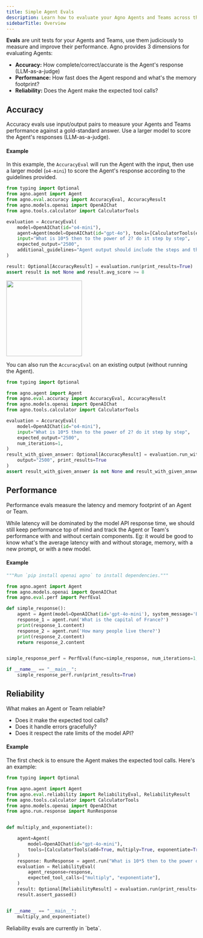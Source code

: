 ```yaml
---
title: Simple Agent Evals
description: Learn how to evaluate your Agno Agents and Teams across three key dimensions - accuracy (using LLM-as-a-judge), performance (runtime and memory), and reliability (tool calls).
sidebarTitle: Overview
---
```


**Evals** are unit tests for your Agents and Teams, use them judiciously to measure and improve their performance. Agno provides 3 dimensions for evaluating Agents:
- **Accuracy:** How complete/correct/accurate is the Agent's response (LLM-as-a-judge)
- **Performance:** How fast does the Agent respond and what's the memory footprint?
- **Reliability:** Does the Agent make the expected tool calls?

## Accuracy

Accuracy evals use input/output pairs to measure your Agents and Teams performance against a gold-standard answer. Use a larger model to score the Agent's responses (LLM-as-a-judge).

#### Example

In this example, the `AccuracyEval` will run the Agent with the input, then use a larger model (`o4-mini`) to score the Agent's response according to the guidelines provided.

```python calculate_accuracy.py
from typing import Optional
from agno.agent import Agent
from agno.eval.accuracy import AccuracyEval, AccuracyResult
from agno.models.openai import OpenAIChat
from agno.tools.calculator import CalculatorTools

evaluation = AccuracyEval(
    model=OpenAIChat(id="o4-mini"),
    agent=Agent(model=OpenAIChat(id="gpt-4o"), tools=[CalculatorTools(enable_all=True)]),
    input="What is 10*5 then to the power of 2? do it step by step",
    expected_output="2500",
    additional_guidelines="Agent output should include the steps and the final answer.",
)

result: Optional[AccuracyResult] = evaluation.run(print_results=True)
assert result is not None and result.avg_score >= 8
```

<Frame>
  <img
    height="200"
    src="/images/accuracy-eval-result.png"
    style={{ borderRadius: '8px' }}
  />
</Frame>

You can also run the `AccuracyEval` on an existing output (without running the Agent).

```python accuracy_eval_with_output.py
from typing import Optional

from agno.agent import Agent
from agno.eval.accuracy import AccuracyEval, AccuracyResult
from agno.models.openai import OpenAIChat
from agno.tools.calculator import CalculatorTools

evaluation = AccuracyEval(
    model=OpenAIChat(id="o4-mini"),
    input="What is 10*5 then to the power of 2? do it step by step",
    expected_output="2500",
    num_iterations=1,
)
result_with_given_answer: Optional[AccuracyResult] = evaluation.run_with_output(
    output="2500", print_results=True
)
assert result_with_given_answer is not None and result_with_given_answer.avg_score >= 8
```

## Performance

Performance evals measure the latency and memory footprint of an Agent or Team.

<Note>
While latency will be dominated by the model API response time, we should still keep performance top of mind and track the Agent or Team's performance with and without certain components. Eg: it would be good to know what's the average latency with and without storage, memory, with a new prompt, or with a new model.
</Note>

#### Example

```python storage_performance.py
"""Run `pip install openai agno` to install dependencies."""

from agno.agent import Agent
from agno.models.openai import OpenAIChat
from agno.eval.perf import PerfEval

def simple_response():
    agent = Agent(model=OpenAIChat(id='gpt-4o-mini'), system_message='Be concise, reply with one sentence.', add_history_to_messages=True)
    response_1 = agent.run('What is the capital of France?')
    print(response_1.content)
    response_2 = agent.run('How many people live there?')
    print(response_2.content)
    return response_2.content


simple_response_perf = PerfEval(func=simple_response, num_iterations=1, warmup_runs=0)

if __name__ == "__main__":
    simple_response_perf.run(print_results=True)
```

## Reliability

What makes an Agent or Team reliable?

- Does it make the expected tool calls?
- Does it handle errors gracefully?
- Does it respect the rate limits of the model API?

#### Example

The first check is to ensure the Agent makes the expected tool calls. Here's an example:

```python reliability.py
from typing import Optional

from agno.agent import Agent
from agno.eval.reliability import ReliabilityEval, ReliabilityResult
from agno.tools.calculator import CalculatorTools
from agno.models.openai import OpenAIChat
from agno.run.response import RunResponse


def multiply_and_exponentiate():

    agent=Agent(
        model=OpenAIChat(id="gpt-4o-mini"),
        tools=[CalculatorTools(add=True, multiply=True, exponentiate=True)],
    )
    response: RunResponse = agent.run("What is 10*5 then to the power of 2? do it step by step")
    evaluation = ReliabilityEval(
        agent_response=response,
        expected_tool_calls=["multiply", "exponentiate"],
    )
    result: Optional[ReliabilityResult] = evaluation.run(print_results=True)
    result.assert_passed()


if __name__ == "__main__":
    multiply_and_exponentiate()
```

<Note>
Reliability evals are currently in `beta`.
</Note>
